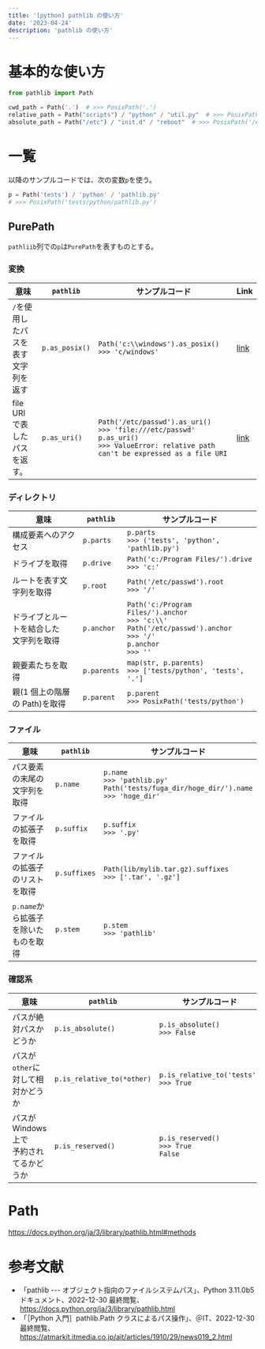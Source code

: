 ```yaml
---
title: '[python] pathlib の使い方'
date: '2023-04-24'
description: 'pathlib の使い方'
---
```


# 基本的な使い方

```py
from pathlib import Path

cwd_path = Path('.')  # >>> PosixPath('.')
relative_path = Path("scripts") / "python" / "util.py"  # >>> PosixPath('scripts/python/util.py')
absolute_path = Path("/etc") / "init.d" / "reboot"  # >>> PosixPath('/etc/init.d/reboot')
```

# 一覧

以降のサンプルコードでは、次の変数`p`を使う。

```py
p = Path('tests') / 'python' / 'pathlib.py'
# >>> PosixPath('tests/python/pathlib.py')
```

## PurePath

`pathliib`列での`p`は`PurePath`を表すものとする。

### 変換

| 意味                                      | `pathlib`      | サンプルコード                                                                                                                                               | Link                                                                                |
| ----------------------------------------- | -------------- | ------------------------------------------------------------------------------------------------------------------------------------------------------------ | ----------------------------------------------------------------------------------- |
| `/`を使用したパスを<br />表す文字列を返す | `p.as_posix()` | `Path('c:\\windows').as_posix()` <br /> `>>> 'c/windows'`                                                                                                    | [link](https://docs.python.org/ja/3/library/pathlib.html#pathlib.PurePath.as_posix) |
| file URI で表したパスを返す。             | `p.as_uri()`   | `Path('/etc/passwd').as_uri()` <br /> `>>> 'file:///etc/passwd'` <br /> `p.as_uri()` <br /> `>>> ValueError: relative path can't be expressed as a file URI` | [link](https://docs.python.org/ja/3/library/pathlib.html#pathlib.PurePath.as_uri)   |

### ディレクトリ

| 意味                                         | `pathlib`   | サンプルコード                                                                                                                                |
| -------------------------------------------- | ----------- | --------------------------------------------------------------------------------------------------------------------------------------------- |
| 構成要素へのアクセス                         | `p.parts`   | `p.parts` <br /> `>>> ('tests', 'python', 'pathlib.py')`                                                                                      |
| ドライブを取得                               | `p.drive`   | `Path('c:/Program Files/').drive` <br /> `>>> 'c:'`                                                                                           |
| ルートを表す文字列を取得                     | `p.root`    | `Path('/etc/passwd').root` <br /> `>>> '/'`                                                                                                   |
| ドライブとルートを結合した<br />文字列を取得 | `p.anchor`  | `Path('c:/Program Files/').anchor` <br /> `>>> 'c:\\'` <br /> `Path('/etc/passwd').anchor` <br /> `>>> '/'` <br /> `p.anchor` <br /> `>>> ''` |
| 親要素たちを取得                             | `p.parents` | `map(str, p.parents)` <br /> `>>> ['tests/python', 'tests', '.']`                                                                             |
| 親(1 個上の階層の Path)を取得                | `p.parent`  | `p.parent` <br /> `>>> PosixPath('tests/python')`                                                                                             |

### ファイル

| 意味                                 | `pathlib`    | サンプルコード                                                                                            |
| ------------------------------------ | ------------ | --------------------------------------------------------------------------------------------------------- |
| パス要素の末尾の文字列を取得         | `p.name`     | `p.name` <br /> `>>> 'pathlib.py'` <br /> `Path('tests/fuga_dir/hoge_dir/').name` <br /> `>>> 'hoge_dir'` |
| ファイルの拡張子を取得               | `p.suffix`   | `p.suffix` <br /> `>>> '.py'`                                                                             |
| ファイルの拡張子のリストを取得       | `p.suffixes` | `Path(lib/mylib.tar.gz).suffixes` <br /> `>>> ['.tar', '.gz']`                                            |
| `p.name`から拡張子を除いたものを取得 | `p.stem`     | `p.stem` <br /> `>>> 'pathlib'`                                                                           |

### 確認系

| 意味                                          | `pathlib`                  | サンプルコード                                        | Doc                                                                                       |
| --------------------------------------------- | -------------------------- | ----------------------------------------------------- | ----------------------------------------------------------------------------------------- |
| パスが絶対パスかどうか                        | `p.is_absolute()`          | `p.is_absolute()` <br /> `>>> False`                  | [link](https://docs.python.org/ja/3/library/pathlib.html#pathlib.PurePath.is_absolute)    |
| パスが`other`に対して相対かどうか             | `p.is_relative_to(*other)` | `p.is_relative_to('tests')` <br /> `>>> True`         | [link](https://docs.python.org/ja/3/library/pathlib.html#pathlib.PurePath.is_relative_to) |
| パスが Windows 上で<br />予約されてるかどうか | `p.is_reserved()`          | `p.is_reserved()` <br /> `>>> True             False` | [link](https://docs.python.org/ja/3/library/pathlib.html#pathlib.PurePath.is_reserved)    |

# Path

https://docs.python.org/ja/3/library/pathlib.html#methods

# 参考文献

- 「pathlib --- オブジェクト指向のファイルシステムパス」、Python 3.11.0b5 ドキュメント、2022-12-30 最終閲覧、
  https://docs.python.org/ja/3/library/pathlib.html
- 「［Python 入門］pathlib.Path クラスによるパス操作」、＠IT、2022-12-30 最終閲覧、
  https://atmarkit.itmedia.co.jp/ait/articles/1910/29/news019_2.html
